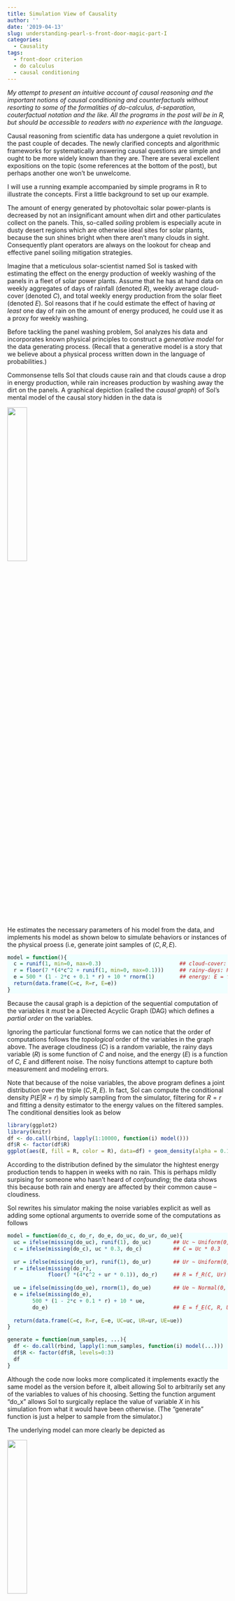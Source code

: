 ```yaml
---
title: Simulation View of Causality
author: ''
date: '2019-04-13'
slug: understanding-pearl-s-front-door-magic-part-I
categories:
  - Causality
tags:
  - front-door criterion
  - do calculus
  - causal conditioning
---
```

<style>
div.blue pre.r { background-color:azure; }
div.blue pre { background-color:#ffe2dd; }
</style>

_My attempt to present an intuitive account of causal reasoning and the important notions of causal conditioning and counterfactuals without resorting to some of the formalities of do-calculus, d-separation, couterfactual notation and the like. All the programs in the post will be in R, but should be accessible to readers with no experience with the language._

Causal reasoning from scientific data has undergone a quiet revolution in the past couple of decades. The newly clarified concepts and algorithmic frameworks for systematically answering causal questions are simple and ought to be more widely known than they are. There are several excellent expositions on the topic (some references at the bottom of the post), but perhaps another one won't be unwelcome. 

I will use a running example accompanied by simple programs in R to illustrate the concepts. First a little background to set up our example. 

The amount of energy generated by photovoltaic solar power-plants is decreased by not an insignificant amount when dirt and other particulates collect on the panels. This, so-called _soiling_ problem is especially acute in dusty desert regions which are otherwise ideal sites for solar plants, because the sun shines bright when there aren't many clouds in sight. Consequently plant operators are always on the lookout for cheap and effective panel soiling mitigation strategies.

Imagine that a meticulous solar-scientist named Sol is tasked with estimating the effect on the energy production of weekly washing of the panels in a fleet of solar power plants. Assume that he has at hand data on weekly aggregates of days of rainfall (denoted $R$), weekly average cloud-cover (denoted $C$), and total weekly energy production from the solar fleet (denoted $E$). Sol reasons that if he could estimate the effect of having _at least_ one day of rain on the amount of energy produced, he could use it as a proxy for weekly washing.

Before tackling the panel washing problem, Sol analyzes his data and incorporates known physical principles to construct a _generative model_ for the data generating process. (Recall that a generative model is a story that we believe about a physical process written down in the language of probabilities.)

Commonsense tells Sol that clouds cause rain and that clouds cause a drop in energy production, while rain increases production by washing away the dirt on the panels. A graphical depiction (called the _causal graph_) of Sol's mental model of the causal story hidden in the data is

![](/post/2019-04-13-understanding-pearl-s-front-door-magic_files/solar_graph.png){width=30%}

He estimates the necessary parameters of his model from the data, and implements his model as shown below to simulate behaviors or instances of the physical proess (i.e, generate joint samples of $(C, R, E)$.

<div class = "blue">
```r
model = function(){
  c = runif(1, min=0, max=0.3)                         ## cloud-cover: C ~ Uniform(0, 0.3)
  r = floor(7 *(4*c^2 + runif(1, min=0, max=0.1)))     ## rainy-days: R = f_R(C, noise)
  e = 500 * (1 - 2*c + 0.1 * r) + 10 * rnorm(1)        ## energy: E = f_E(c, r, noise) 
  return(data.frame(C=c, R=r, E=e))
}
```
</div>

Because the causal graph is a depiction of the sequential computation of the variables it _must_ be a Directed Acyclic Graph (DAG) which defines a _partial order_ on the variables.

Ignoring the particular functional forms we can notice that the order of computations follows the _topological_ order of the variables in the graph above. The average cloudiness ($C$) is a random variable, the rainy days variable ($R$) is some function of $C$ and noise, and the energy ($E$) is a function of $C$, $E$ and different noise. The noisy functions attempt to capture both measurement and modeling errors. 

Note that because of the noise variables, the above program defines a joint distribution over the triple $(C, R, E)$. In fact, Sol can compute the conditional density $P(E | R=r)$ by simply sampling from the simulator, filtering for $R=r$ and fitting a density estimator to the energy values on the filtered samples. The conditional densities look as below

```r
library(ggplot2)
library(knitr)
df <- do.call(rbind, lapply(1:10000, function(i) model()))
df$R <- factor(df$R)
ggplot(aes(E, fill = R, color = R), data=df) + geom_density(alpha = 0.1)+ggtitle("P(E | R)")#+theme_bw() 
```

According to the distribution defined by the simulator the hightest energy production tends to happen in weeks with no rain. This is perhaps mildly surpising for someone who hasn't heard of _confounding_; the data shows this because both rain and energy are affected by their common cause -- cloudiness.

Sol rewrites his simulator making the noise variables explicit as well as adding some optional arguments to override some of the computations as follows

<div class = "blue">
```r
model = function(do_c, do_r, do_e, do_uc, do_ur, do_ue){
  uc = ifelse(missing(do_uc), runif(1), do_uc)       ## Uc ~ Uniform(0, 1)
  c = ifelse(missing(do_c), uc * 0.3, do_c)          ## C = Uc * 0.3 
  
  ur = ifelse(missing(do_ur), runif(1), do_ur)       ## Ur ~ Uniform(0, 1)
  r = ifelse(missing(do_r), 
             floor(7 *(4*c^2 + ur * 0.1)), do_r)     ## R = f_R(C, Ur)
  
  ue = ifelse(missing(do_ue), rnorm(1), do_ue)       ## Ue ~ Normal(0, 1)
  e = ifelse(missing(do_e), 
        500 * (1 - 2*c + 0.1 * r) + 10 * ue,
        do_e)                                        ## E = f_E(C, R, Ue)
  
  return(data.frame(C=c, R=r, E=e, UC=uc, UR=ur, UE=ue))
}

generate = function(num_samples, ...){
  df <- do.call(rbind, lapply(1:num_samples, function(i) model(...)))
  df$R <- factor(df$R, levels=0:3)
  df
}
```
</div>

Although the code now looks more complicated it implements exactly the same model as the version before it, albeit allowing Sol to arbitrarily set any of the variables to values of his choosing. Setting the function argument "do_x" allows Sol to surgically replace the value of variable $X$ in his simulation from what it would have been otherwise. (The "generate" function is just a helper to sample from the simulator.)

The underlying model can more clearly be depicted as 

![](/post/2019-04-13-understanding-pearl-s-front-door-magic_files/solar_graph_noise.png){width=30%}

The randomness in the simulator is owed only to the _indepdendent_ noise variables $U_C$, $U_R$ and $U_E$; the variables $C$, $R$ and $E$ are _deterministic_ functions of the variables they _listen to_ (to borrow a phrase that Judea Pearl populalized). We can think of the values taken by the noise variables $U_C$, $U_R$ and $U_E$ for any sample as _defining_ that sample. They give the sample its _individuality_ as it were.

A model with this structure is termed a _Structural Causal Model_, which I only mention to prime you to its encounter in future wanderings.    

The awesome power conferred by a simulator in one's possession brings a temptation to meddle that is hard to resist even for an old testament god, let alone a mere solar scientist. Sol dutifully proceeds to meddle.

Interventions
-------------
To determine the _causal_ effect of rain on energy production, Sol needs to simulate the process in a _parallel universe_ where rain can be controlled independently of its influence from cloudiness. (He is after all investigating the effect panel washing would have on energy production, and cloudiness would not affect the decision to wash.) He intervenes to set the rain variable to different values as follows

<div class = "blue">
```r
n <- 10000
## generate n samples each by setting do_r to different values 0, 1, 2, or 3
df_intervention <- do.call(rbind, lapply(0:3,function(r) generate(n, do_r = r)))
ggplot(aes(E, fill = R, color = R), data=df_intervention) + geom_density(alpha = 0.1)+ggtitle("P(E | do(R))")
```
</div>

The quantity $P(E|do(R=r))$ is shorthand for the distribution of $E$ produced when Sol samples from his simulator by setting the "do_r" argument to the value $r$. 

Contrary to the conditional probabilities estimated before, this simulation shows that more rain _causes_ more energy. The so-called __interventional distribution__ $P(E | do(R =r))$ is obtained by __causal conditioning__ and is in general _different_ from the __Bayesian conditional distribution__ $P(E|R=r)$. 

A graphical representation of the way the process unfolds in the parallel universe (and of the program that simulates it) is

![](/post/2019-04-13-understanding-pearl-s-front-door-magic_files/solar_graph_do_r.png){width=30%}

All the arrows pointing to the node $R$ have been severed and its value is set to $r$. This is the essence of what it means to intervene -- we remove any other causal influences on the variable on which we are intervening. This is why Bayesian conditioning differs from causal conditioning -- when we causally condition, we are hypothesizing a different universe which is running a _different program_, consequently producing a _different distribution_ over the observables. 

One way to internalize the conceptual difference between the two kinds of conditioning is to note that causal conditioning is carried out by setting the "do" argument of the simulator, whereas Bayesian conditioning is carried out by sampling and filtering. For example, to estimate $P(E | do(R =r), C=c)$ we sample from the simulator by setting argument do_r to $r$, then filter the generated samples for $C =c$ and compute the histogram over $E$ from the filtered samples.

So, what _is_ the distribution of $E$ given $do(R=r)$? First note that the joint probability $P(E, C|do(R=r))$ can be computed as

\begin{align}
P(E, C=c|do(R=r)) &= P(E|C=c, do(R=r)) P(C=c) \\
&= P(E|C=c, R=r) P(C=c) \\
\end{align}

The first equality stems from how $E$ is generated by the simulator -- first generate $C$ according its marginal probability and then generate $E$ from $C$ and the "intervened" value of $R$. The second equality results from the fact that if $C$ was fixed, it does not matter whether $R=r$ results "naturally" or from being intervened on. 

Therefore
$$P(E|do(R =r)) = \sum_c P(E, C=c|do(R=r)) = \sum_c P(E|C=c, R=r) P(C=c)$$
This result is an instance of something called the _backdoor formula_ about which I will have more to say in my next post.

Now might be a good juncture to break for rest and to take in the scenery. As a warmup for what is coming next you might want to mull the following questions. Looking at the order of the calculations in Sol's simulator above may help.

- What is $P(E | do(R=r), do(U_R=u_r))$?
- How does $P(E|do(C = c))$ relate $P(E|C=c)$?
- What is the interpretation of $P(E|do(U_R = u_r))$?

Counterfactuals
---------------
As noted above for any one sample from the model, the particular values assumed by the random variables $U_C$, $U_R$ and $U_E$ for that sample completely specify it, and together represent a particular week in our universe. In other words, we can _define_ an individual week by _assigning_ specific values to these random variables. 

Let us generate a _single_ sample from, Sol's simulator. 

<div class = "blue">
```r
set.seed(0)
week_a = generate(1)                     ## generate one sample
kable(week_a, format="html", digits = 2) ## print the sample
```
</div>

We can now ask the following question. _What would the energy prodcution have been in this week had it not rained at all?_ This is what we call a _counterfactual_; a question about events in a universe where they unfolded contrary to those in our actual factual universe. 

What does this counterfactual question mean? Colloquially it means, "_all else being equal_ how would the energy production $E$ have changed to if we had set $R$ to zero?". Clearly the "all else" does not include $E$ itself. We only mean that while not changing anything that gives this week its _individuality_ how does intervening on $R$ affect $E$. 

As we said before, an instance derives its individuality from the values assumed by the noise variables $U_C$, $U_R$ and $U_E$. Therefore the way to answer the counterfactual is to run the simulator with the arguments do_uc, do_ur, do_ue set to 0.9, 0.27, and -0.33 respectively _and_ to set do_r to 0. 

<div class = "blue">
```r
counterfactual_week_a = generate(1, do_uc=0.9, do_ur=0.27, do_ue=-0.33, do_r=0)    ## counterfactual!
kable(counterfactual_week_a, format="html", digits = 2) 
```
</div>

We estimate that the energy production _would have been_ 227 Mwh ((instead of the 328 Mwh that was _actually observed_) had it not rained _in that particular week_.  Note that because all the noise variables are fixed there is no stochasticity left in the simulator -- it would produce exactly the same vector of observations no matter how many times we run it.

We can perform this $do(R=0)$ counterfactual computation for every instance in our universe. Because of the lack of stochasticity in counterfactual sample, there is a one-to-one correspondence between every example in the factual universe and those in the counterfactual universe. 

I will annotate the column names of the counterfactual samples by a subscript "r" (or "_r" in the column names) to indicate that these measurements are made in the parallel universe where $R$ was intervened on. 

<div class = "blue">
```r
n = 10000
weeks_actual = generate(n) 
weeks_counterfactual = do.call(rbind, lapply(1:n,function(i) 
           generate(1, do_uc=weeks_actual$UC[i], do_ur=weeks_actual$UR[i], do_ue=weeks_actual$UE[i], do_r=0)))
names(weeks_counterfactual) = paste0(names(weeks_counterfactual), "_r") ## rename counterfactual variables
df_counterfactual = cbind(weeks_actual,weeks_counterfactual)
kable(df_counterfactual[1:10,], format="html", digits = 2) 
```
</div>

As we expect, for all cases where $R=0$, the counterfactual values for all the variables equal their actual values (a no-rain week in our universe would see no difference in the counterfactual universe where we force it to not rain). Also since the noise variables in the counterfactual universe have the same values as those in ours the subscript "_r" is unnecessary. 

Let us compare the causal conditional distribution $P(E | do(R=0))$ with the distribution of the counterfactual energy variable $E_r$ in the above table.

<div class = "blue">
```r
plot(density(df_intervention$E[df_intervention$R == 0]), col="blue",
     main = "R = 0", xlab = "E")
lines(density(df_counterfactual[["E_r"]]), col="red")
```
</div>
Perhaps surprisingly they turn out to be the same. A moment's reflection about how these two distributions were generated from Sol's simulator should convince you that the inteventional distribution obtained by causal conditioning is _precisely_ the summary of counterfactuals over all the instances. In fact the interventional distribution $P(E|do(R=r))$ is could more precisely be written as $P(E_r|R_r = r)$. (Note that this is __non-standard notation__ but it makes it easier for me to keep everything straight.)

The notion of counterfactuals is therefore more fundamental than the notion of causal conditioning or interventional distributions. All interventional questions could be answered by generating counterfactual samples, and then appropriately conditioning and aggregating them.

We can ask very general conditional questions about this counterfactual universe. For example, "for a week with low energy production, what is the distribution of the decrease in energy production if we intervened to make it not rain?" Answer: $P(E - E_r|R_r=0, E < e)$. Filter the above table for $E < e$ and compute the histogram over the difference $E-E_r$ on the remaining rows.

We have been asking counterfactual questions about instances generated from the simulator. What if Sol wanted take a particular week from his dataset and ask what the energy production would have been had it not rained in _that week_? Since he only has access to the $C$, $R$ and $E$ variables for that week but _not_ the noise ($U_.$) variables, he cannot follow our simple procedure of running simulator with arguments do_r=0 and do_uc, do_ur and do_ue set to the particular values. The procedure he needs to follow is to first _estimate_ the _posterior distribution_ over noise variables from the probabilistic model (which the simulator mirrors) conditioned on the observations for that week, and use samples from this posterior as arguments for the simulator. In pseudocode 

<div class = "blue">
```R
sample_counterfactual(c, r, e){ ## single week observation = (c, r, e)
  for(i in 1:num_samples) {
    uc, ur, ue = sample_from(P(UC, UR, UE | C=c, R=r, E=e))
    counterfactual_samples_E[i] = generate(1, do_r=0, do_uc=uc, do_ur=ur, do_ue=ue)[["E"]]
  }
  return(counterfactual_samples_E)
}
```
</div>

Note that this procedure is no longer one-to-one; for a given week we obtain a _distribution_ over the energy production in the counterfactual "no-rain" universe. 

To summarize, the procedure to answer causal questions is to translate it into a description of the variables to _fix_ in the simulator, and of how to filter and aggregate the generated samples. In the happy situation where we have a fully-fledged generative model (and hence a simulator) that can generate joint samples of all the variables in the physical process the preceeding discussion is (almost) the entire story.


Unhappy Situations
------------------
Regrettably we live in a universe where the demand for happiness outstrips supply. If a simulator of the physical process were not available to answer your counterfactuals, what else might be? 

- __Graph known, data with all variables measured__. This is a situation where you know all the variables that constitute the system, have observations for all of them, and also know the causal structure (the DAG). All you need to produce a simulator is to estimate the _functions_ that compute a variable from its parents (and the variable specific noise) -- the so-called _mechanisms_ of the causal model. In a future post I will present an approach for end-to-end learning of all the causal mechanisms of a system.

- __Graph known, _not_ all variables measured__. This is where you will need _do-calculus_ -- a framework systematized chiefly by the work of Judea Pearl and his students. The calculus enables a _completely algorithmisized_ analysis of the graph and your "do" question to tell you 1) whether your question can be answered from your incomplete data, 2) if it can, _produce a formula_ in terms of your observed variables to answer the question, and 3) if it cannot, specify for which unmeasured variables you will need to collect data to make the question answerable. Please take a moment to recover your composure after this astonishing claim. 

The R package "causaleffect" implements the do-calculus. (There is a similar python package called "dowhy".) A simple demonstration of the power of the calculus follows.

<div class = "blue">
```r
library(igraph)
library(causaleffect)
g = graph.formula(C -+ R, R -+ E, C -+ E, simplify=F) ## the causal graph
causal.effect(y="E", x="R", G = g)      ## produce the formula for P(E | do(R))
```
</div>

Note that this is the same _backdoor formula_ we derived earlier by exploiting specific features of our simulator, which here was produced _programmatically_.

- __Graph unknown, data with all variables measured__.
- __Graph unknown, not all variables measured__.
- __Graph unknown, no data__. If you find yourself in this situation, you should probably seek out a Bodhisattva to help with your counterfactual questions.


References:
-----------



